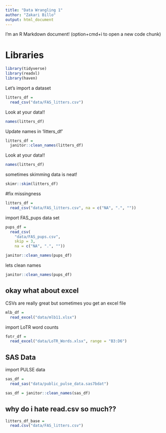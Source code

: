 ```yaml
---
title: "Data Wrangling 1"
author: "Zakari Billo"
output: html_document
---
```


I'm an R Markdown document! (option+cmd+i to open a new code chunk)

# Libraries

```r
library(tidyverse)
library(readxl)
library(haven)
```

Let's import a dataset

```r
litters_df = 
  read_csv("data/FAS_litters.csv")
```

Look at your data!!

```r
names(litters_df)
```

Update names in 'litters_df'

```r
litters_df = 
  janitor::clean_names(litters_df)
```

Look at your data!!

```r
names(litters_df)
```

sometimes skimming data is neat!

```r
skimr::skim(litters_df)
```

#fix missingness

```r
litters_df = 
  read_csv("data/FAS_litters.csv", na = c("NA", ".", ""))
```

import FAS_pups data set

```r
pups_df = 
  read_csv(
    "data/FAS_pups.csv", 
    skip = 3,
    na = c("NA", ".", ""))

janitor::clean_names(pups_df)
```

lets clean names

```r
janitor::clean_names(pups_df)
```

## okay what about excel

CSVs are really great but sometimes you get an excel file 

```r
mlb_df = 
  read_excel("data/mlb11.xlsx")
```

import LoTR word counts

```r
fotr_df = 
  read_excel("data/LoTR_Words.xlsx", range = "B3:D6")
```

## SAS Data 

import PULSE data 
```r
sas_df = 
  read_sas("data/public_pulse_data.sas7bdat") 

sas_df = janitor::clean_names(sas_df)
```

## why do i hate read.csv so much??

```r
litters_df_base = 
  read.csv("data/FAS_litters.csv")
```


